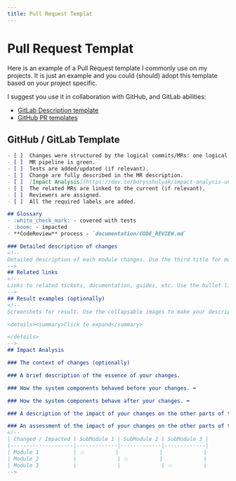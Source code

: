 ```yaml
---
title: Pull Request Templat
---
```


# Pull Request Templat

Here is an example of a Pull Request template I commonly use on my projects. It is just an example and you could (should) adopt this template based on your project specific.

I suggest you use it in collaboration with GitHub, and GitLab abilities:

- [GitLab Description template](https://docs.gitlab.com/ee/user/project/description_templates.html)
- [GitHub PR templates](https://docs.github.com/en/communities/using-templates-to-encourage-useful-issues-and-pull-requests/creating-a-pull-request-template-for-your-repository)

## GitHub / GitLab Template

```markdown
- [ ]  Changes were structured by the logical commits/MRs: one logical change - one commit/MR.
- [ ]  MR pipeline is green.
- [ ]  Tests are added/updated (if relevant).
- [ ]  Change are fully described in the MR description.
- [ ]  [Impact Analysis](https://dev.to/borysshulyak/impact-analysis-unleashing-the-power-of-understanding-code-dependencies-4ma6) were provided.
- [ ]  The related MRs are linked to the current (if relevant).
- [ ]  Reviewers are assigned.
- [ ]  All the required labels are added.

## Glossary
- :white_check_mark: - covered with tests
- :boom: - impacted
- **CodeReview** process - `documentation/CODE_REVIEW.md`

### Detailed description of changes
<!--
Detailed description of each module changes. Use the third title for module name and the bullet list for changes description.
-->
## Related links
<!--
Links to related tickets, documentation, guides, etc. Use the bullet list.
-->
## Result examples (optionally)
<!--
Screenshots for result. Use the collapsable images to make your description human-readable

<details><summary>Click to expand</summary>

</details>
-->
## Impact Analysis

### The context of changes (optionally)

### A brief description of the essence of your changes.

### How the system components behaved before your changes. ⬅️

### How the system components behave after your changes. ➡️

### A description of the impact of your changes on the other parts of the system.

### An assessment of the impact of your changes on the other parts of the system. 🔄
<!--
| Changed / Impacted | SubModule 1 | SubModule 2 | SubModule 3 |
|--------------------|-------------|-------------|-------------|
| Module 1           | 💥          |             |             |
| Module 2           |             | 💥          |             |
| Module 3           |             |             | 💥          |
-->
```